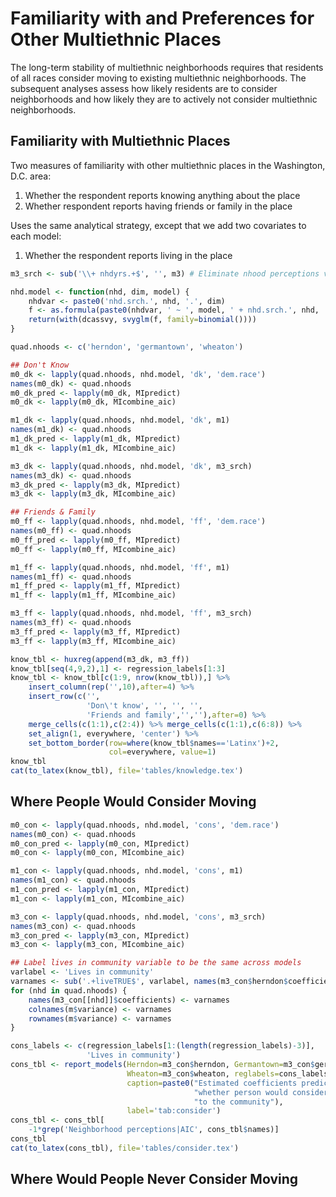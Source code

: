 # Familiarity with and Preferences for Other Multiethnic Places

The long-term stability of multiethnic neighborhoods requires that residents of all races consider moving to existing multiethnic neighborhoods. The subsequent analyses assess how likely residents are to consider neighborhoods and how likely they are to actively not consider multiethnic neighborhoods. 

## Familiarity with Multiethnic Places

Two measures of familiarity with other multiethnic places in the Washington, D.C. area: 

1. Whether the respondent reports knowing anything about the place
2. Whether respondent reports having friends or family in the place

Uses the same analytical strategy, except that we add two covariates to each model: 

1. Whether the respondent reports living in the place

```{r familiarity-analysis}
m3_srch <- sub('\\+ nhdyrs.+$', '', m3) # Eliminate nhood perceptions variables

nhd.model <- function(nhd, dim, model) {
    nhdvar <- paste0('nhd.srch.', nhd, '.', dim)
    f <- as.formula(paste0(nhdvar, ' ~ ', model, ' + nhd.srch.', nhd, '.live'))
    return(with(dcassvy, svyglm(f, family=binomial())))
}

quad.nhoods <- c('herndon', 'germantown', 'wheaton')

## Don't Know
m0_dk <- lapply(quad.nhoods, nhd.model, 'dk', 'dem.race')
names(m0_dk) <- quad.nhoods
m0_dk_pred <- lapply(m0_dk, MIpredict)
m0_dk <- lapply(m0_dk, MIcombine_aic)

m1_dk <- lapply(quad.nhoods, nhd.model, 'dk', m1)
names(m1_dk) <- quad.nhoods
m1_dk_pred <- lapply(m1_dk, MIpredict)
m1_dk <- lapply(m1_dk, MIcombine_aic)

m3_dk <- lapply(quad.nhoods, nhd.model, 'dk', m3_srch)
names(m3_dk) <- quad.nhoods
m3_dk_pred <- lapply(m3_dk, MIpredict)
m3_dk <- lapply(m3_dk, MIcombine_aic)

## Friends & Family
m0_ff <- lapply(quad.nhoods, nhd.model, 'ff', 'dem.race')
names(m0_ff) <- quad.nhoods
m0_ff_pred <- lapply(m0_ff, MIpredict)
m0_ff <- lapply(m0_ff, MIcombine_aic)

m1_ff <- lapply(quad.nhoods, nhd.model, 'ff', m1)
names(m1_ff) <- quad.nhoods
m1_ff_pred <- lapply(m1_ff, MIpredict)
m1_ff <- lapply(m1_ff, MIcombine_aic)

m3_ff <- lapply(quad.nhoods, nhd.model, 'ff', m3_srch)
names(m3_ff) <- quad.nhoods
m3_ff_pred <- lapply(m3_ff, MIpredict)
m3_ff <- lapply(m3_ff, MIcombine_aic)
```

```{r report-familiarity-results, echo=TRUE, include=TRUE}
know_tbl <- huxreg(append(m3_dk, m3_ff))
know_tbl[seq(4,9,2),1] <- regression_labels[1:3]
know_tbl <- know_tbl[c(1:9, nrow(know_tbl)),] %>%
    insert_column(rep('',10),after=4) %>%
    insert_row(c('', 
                 'Don\'t know', '', '', '', 
                 'Friends and family','',''),after=0) %>%
    merge_cells(c(1:1),c(2:4)) %>% merge_cells(c(1:1),c(6:8)) %>%
    set_align(1, everywhere, 'center') %>%
    set_bottom_border(row=where(know_tbl$names=='Latinx')+2, 
                      col=everywhere, value=1)
know_tbl
cat(to_latex(know_tbl), file='tables/knowledge.tex')
```

## Where People Would Consider Moving
```{r consider-analysis}
m0_con <- lapply(quad.nhoods, nhd.model, 'cons', 'dem.race')
names(m0_con) <- quad.nhoods
m0_con_pred <- lapply(m0_con, MIpredict)
m0_con <- lapply(m0_con, MIcombine_aic)

m1_con <- lapply(quad.nhoods, nhd.model, 'cons', m1)
names(m1_con) <- quad.nhoods
m1_con_pred <- lapply(m1_con, MIpredict)
m1_con <- lapply(m1_con, MIcombine_aic)

m3_con <- lapply(quad.nhoods, nhd.model, 'cons', m3_srch)
names(m3_con) <- quad.nhoods
m3_con_pred <- lapply(m3_con, MIpredict)
m3_con <- lapply(m3_con, MIcombine_aic)
```

```{r report-consider-results}
## Label lives in community variable to be the same across models
varlabel <- 'Lives in community'
varnames <- sub('.+liveTRUE$', varlabel, names(m3_con$herndon$coefficients))
for (nhd in quad.nhoods) {
    names(m3_con[[nhd]]$coefficients) <- varnames
    colnames(m$variance) <- varnames
    rownames(m$variance) <- varnames
}

cons_labels <- c(regression_labels[1:(length(regression_labels)-3)], 
                 'Lives in community')
cons_tbl <- report_models(Herndon=m3_con$herndon, Germantown=m3_con$germantown,
                          Wheaton=m3_con$wheaton, reglabels=cons_labels,
                          caption=paste0("Estimated coefficients predicting ",
                                         "whether person would consider moving ",
                                         "to the community"),
                          label='tab:consider')
cons_tbl <- cons_tbl[
    -1*grep('Neighborhood perceptions|AIC', cons_tbl$names)] 
cons_tbl
cat(to_latex(cons_tbl), file='tables/consider.tex')
```

## Where Would People Never Consider Moving
